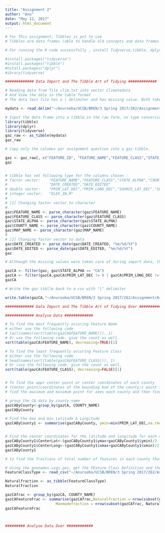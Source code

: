 ```yaml
---
title: "Assignment 2"
author: "Anu"
date: "May 12, 2017"
output: html_document
---
```


```r
# For This assignment, Tibbles is put to use
# Tibbles are data frames (able to handle old concepts and data frames , ancient times in computing) Tibble package is part of core tidyverse

# For running the R code successfully , install Tidyverse,tibble, dplyr (slice, filter of data etc). Load the library tidyverse, dplyr

#install.packages("tidyverse")
#install.packages("tibble")
#nstall.packages("dplyr")
#ibrary(tidyverse)

```

```r
############# Data Import and The Tibble Art of Tidying #############

# Reading data from file clim.txt into vector Climatedata
# And View the data in the table format
# The data text file has a | delimiter and has missing value. Both taken care of while importing data into data frame below

mydata <- read.delim("~/Anurooba/UCSB/BREN/3 Spring 2017/262/Assignment/Assignment 2/CA_Features_20170401.txt", sep = "|",na="")

# Input the data frame into a tibble,in the raw form, no type conversion happens during creation of a tibble.
library(tibble)
library(dplyr)
library(tidyverse)
gaz_raw <- as_tibble(mydata)
gaz_raw

# Copy only the columns per assignment question into a gaz tibble.

gaz <- gaz_raw[, c("FEATURE_ID", "FEATURE_NAME","FEATURE_CLASS","STATE_ALPHA", "COUNTY_NAME","PRIM_LAT_DEC","PRIM_LONG_DEC","SOURCE_LAT_DEC","SOURCE_LONG_DEC","ELEV_IN_M","MAP_NAME","DATE_CREATED","DATE_EDITED")]
gaz


# tibble has set following type for the columns chosen :
# factor vector:    "FEATURE_NAME","FEATURE_CLASS","STATE_ALPHA","COUNTY_NAME","MAP_NAME",
#                   "DATE_CREATED","DATE_EDITED"
# double vector:    "PRIM_LAT_DEC","PRIM_LONG_DEC","SOURCE_LAT_DEC","SOURCE_LONG_DEC"
# integer vector:   "ELEV_IN_M"
#   
# [1] Changing factor vector to character
# 
gaz$FEATURE_NAME <- parse_character(gaz$FEATURE_NAME)
gaz$FEATURE_CLASS <- parse_character(gaz$FEATURE_CLASS)
gaz$STATE_ALPHA <- parse_character(gaz$STATE_ALPHA)
gaz$COUNTY_NAME <- parse_character(gaz$COUNTY_NAME)
gaz$MAP_NAME <- parse_character(gaz$MAP_NAME)
#
# [2] Changing factor vector to data
gaz$DATE_CREATED <- parse_date(gaz$DATE_CREATED, "%m/%d/%Y")
gaz$DATE_EDITED <- parse_date(gaz$DATE_EDITED, "%m/%d/%Y")
gaz

# Although the missing values were taken care of during import data, the Prinary Latitude and Primary Longitude have some unknown data and they are represented as 0. So Removing rows that correspond to 0 in these two column and only considering data for California.

gazCA <- filter(gaz, gaz$STATE_ALPHA == "CA") 
gazCA <- filter(gazCA,gazCA$PRIM_LAT_DEC != 0 | gazCA$PRIM_LONG_DEC != 0)
gazCA

# Write the gaz tiblle back to a csv with "|" delimiter

write.table(gazCA,"~/Anurooba/UCSB/BREN/3 Spring 2017/262/Assignment/Assignment 2/gazCA.csv",sep="|")

############# Data Import and The Tibble Art of Tidying Over #############
```


```r
############# Analyse Data #############

# To find the most frequently occuring Feature Name
# either use the following code
# tail(names(sort(table(gazCA$FEATURE_NAME))), 1)
# Or use the following code, give the count as well.
sort(table(gazCA$FEATURE_NAME), decreasing=TRUE)[1]

# To find the least frequently occuring Feature Class
# either use the following code
# head(names(sort(table(gazCA$FEATURE_CLASS))), 1)
# Or \use the following code, give the count as well.
sort(table(gazCA$FEATURE_CLASS), decreasing=FALSE)[1]


# To find the appr center point or center coordinates of each county 
# (Center point/coordinates of the bounding bod of the county;s point feature)
# find the maximum and minimum point for axes each county and then find the mid point for the axes

# group the CA data by county name
gazCAByCounty<-group_by(gazCA, COUNTY_NAME)
gazCAByCounty

# Find the man and min Latitude & Longitude
gazCAByCounty1 <- summarise(gazCAByCounty, ymin=min(PRIM_LAT_DEC,na.rm=TRUE), ymax=max(PRIM_LAT_DEC,na.rm=TRUE), xmin=min(PRIM_LONG_DEC,na.rm=TRUE),xmax=max(PRIM_LONG_DEC,na.rm=TRUE))


# Find the center coordinates for the latitude and longitude for each county in CA
gazCAByCounty1$CenterLat<-(gazCAByCounty1$ymax+gazCAByCounty1$ymin)/2
gazCAByCounty1$CenterLong<-(gazCAByCounty1$xmax+gazCAByCounty1$xmin)/2
gazCAByCounty1

# to find the fractions of total number of features in each county that are natural or man made.

# Using the geonames.usgs.gov, get the FEature Class Definition and the corresponding type -> natural or manmade for the data. Store it localluyand then import into R
FeatureClassType <- read_csv("~/Anurooba/UCSB/BREN/3 Spring 2017/262/Assignment/Assignment 2/FeatureClassType.csv")

Naturalfraction <- as_tibble(FeatureClassType)
Naturalfraction

gazCAfrac <- group_by(gazCA, COUNTY_NAME)
gazCAFeatureFrac <- summarise(gazCAfrac,Naturalfraction = nrow(subset(gazCAfrac, Naturalfraction$Characteristic == "Natural"))/nrow(gazCAfrac),
                       Manmadefraction = nrow(subset(gazCAfrac, Naturalfraction$Characteristic == "Manmade"))/nrow(gazCAfrac)) 
gazCAFeatureFrac



######### Analyse Data Over ############
```